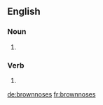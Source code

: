 ==English==

===Noun===
{{head|en|plural}}

# {{plural of|brownnose|lang=en}}

===Verb===
{{head|en}}

# {{en-third-person singular of|brownnose}}

[[de:brownnoses]]
[[fr:brownnoses]]